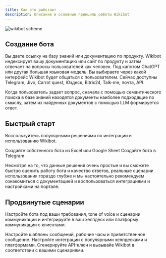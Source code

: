 ```yaml
---
title: Как это работает
description: Описание и основные принципы работы Wikibot
---
```


<img className="block" src="/images/poster.jpg" alt="wikibot scheme" />

## Создание бота

<Steps>
  <Step title="База знаний">
    Вы даете ссылку на базу знаний или документацию по продукту.
  </Step>
  <Step title="Обработка данных">
    Wikibot индексирует вашу документацию или сайт по продукту и затем отвечает
    на вопросы пользователей как человек. Под капотом ChatGPT или другая большая
    языковая модель.
  </Step>
  <Step title="Использование бота">
    Вы выбираете через какой интерфейс Wikibot будет общаться с пользователем.
    Сейчас доступны Telegram, Jivo, Carrot quest, Юздеск, Bitrix24, Talk-me,
    почта, API.
  </Step>
</Steps>

Когда пользователь задает вопрос, сначала с помощью семантического поиска в базе знаний находятся документы наиболее подходящие по смыслу, затем из найденных документов с помощью LLM формируется ответ.

## Быстрый старт

Воспользуйтесь популярными решениями по интеграции и использованию Wikibot.

<CardGroup cols={2}>
  <Card
    title="Создание бота из Google Sheet"
    icon="table"
    href="sheet"
  >
    Создайте собстенного бота из Excel или Google Sheet
  </Card>
  <Card
    title="Создание собственного бота в Telegram"
    icon="telegram"
    href="telegram"
  >
    Создайте бота в Telegram
  </Card>
</CardGroup>

Несмотря на то, что данные решения очень простые и вы сможете быстро оценить работу бота и качество ответов, реальные сценарии использования гораздо глубже и мы настоятельно рекомендуем ознакомиться с документацией и воспользоваться интеграциями и настройками на портале.

## Продвинутые сценарии

Настройте бота под ваши требования, tone of voice и сценарии коммуникации и интегрируйте в ваш хелпдеск или платформу коммуникации с клиентами.

<CardGroup cols={2}>
  <Card title="Кастомизация" icon="palette" href="lk/settings">
    Настройте шаблоны сообщений, рабочие часы и приветственное сообщение.
  </Card>
  <Card title="Интеграции" icon="screwdriver-wrench" href="lk/integrations">
    Настройте интеграции с популярными хелпдесками и платформами.
  </Card>
  <Card title="Доступ через API" icon="code" href="lk/api-keys">
    Сгенерируйте API-ключ и вызывайе Wikibot в соответствии с вашими сценариями.
  </Card>
</CardGroup>
